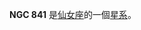 {{NGCInfoBox|NGCID=NGC 841|發現者=讓·瑪璉·愛德華·史提芬|發現日期=1883年11月24日|其他編號=UGC 1676,MCG 6-5-101,ZWG 522.131|曆元=J2000.0|赤經=2時11分17.4秒
|赤緯=37°29'51"|星座=仙女座|星體=星系|星等=12.6|表面亮度=13.1|藍等=13.4}}

'''NGC 841''' 是[[仙女座|仙女座]]的一個[[星系|星系]]。

{{NGCReference|841}}

{{Catalogs|NGC=841}}